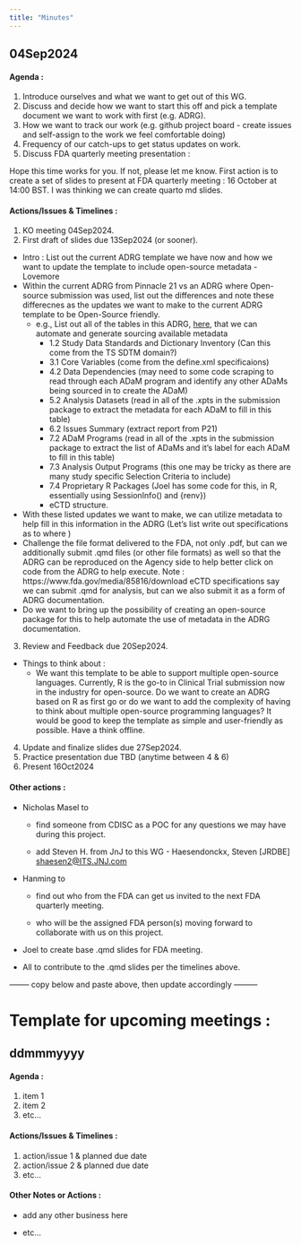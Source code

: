 ```yaml
---
title: "Minutes"
---
```


## 04Sep2024

#### Agenda :

1.  Introduce ourselves and what we want to get out of this WG.
2.  Discuss and decide how we want to start this off and pick a template document we want to work with first (e.g. ADRG).
3.  How we want to track our work (e.g. github project board - create issues and self-assign to the work we feel comfortable doing)
4.  Frequency of our catch-ups to get status updates on work.
5.  Discuss FDA quarterly meeting presentation :

Hope this time works for you. If not, please let me know. First action is to create a set of slides to present at FDA quarterly meeting : 16 October at 14:00 BST. I was thinking we can create quarto md slides.

#### Actions/Issues & Timelines :

1.  KO meeting 04Sep2024.
2.  First draft of slides due 13Sep2024 (or sooner).

-   Intro : List out the current ADRG template we have now and how we want to update the template to include open-source metadata - Lovemore
-   Within the current ADRG from Pinnacle 21 vs an ADRG where Open-source submission was used, list out the differences and note these differecnes as the updates we want to make to the current ADRG template to be Open-Source friendly.
    -   e.g., List out all of the tables in this ADRG, [here](https://github.com/RConsortium/submissions-pilot3-adam-to-fda/blob/main/m5/datasets/rconsortiumpilot3/analysis/adam/datasets/adrg.pdf), that we can automate and generate sourcing available metadata
        -   1.2 Study Data Standards and Dictionary Inventory (Can this come from the TS SDTM domain?)
        -   3.1 Core Variables (come from the define.xml specificaions)
        -   4.2 Data Dependencies (may need to some code scraping to read through each ADaM program and identify any other ADaMs being sourced in to create the ADaM)
        -   5.2 Analysis Datasets (read in all of the .xpts in the submission package to extract the metadata for each ADaM to fill in this table)
        -   6.2 Issues Summary (extract report from P21)
        -   7.2 ADaM Programs (read in all of the .xpts in the submission package to extract the list of ADaMs and it's label for each ADaM to fill in this table)
        -   7.3 Analysis Output Programs (this one may be tricky as there are many study specific Selection Criteria to include)
        -   7.4 Proprietary R Packages (Joel has some code for this, in R, essentially using SessionInfo() and {renv})
        -   eCTD structure.
-   With these listed updates we want to make, we can utilize metadata to help fill in this information in the ADRG (Let's list write out specifications as to where )
-   Challenge the file format delivered to the FDA, not only .pdf, but can we additionally submit .qmd files (or other file formats) as well so that the ADRG can be reproduced on the Agency side to help better click on code from the ADRG to help execute. Note : https://www.fda.gov/media/85816/download eCTD specifications say we can submit .qmd for analysis, but can we also submit it as a form of ADRG documentation.
-   Do we want to bring up the possibility of creating an open-source package for this to help automate the use of metadata in the ADRG documentation.

3.  Review and Feedback due 20Sep2024.

-   Things to think about :
    -   We want this template to be able to support multiple open-source languages. Currently, R is the go-to in Clinical Trial submission now in the industry for open-source. Do we want to create an ADRG based on R as first go or do we want to add the complexity of having to think about multiple open-source programming languages? It would be good to keep the template as simple and user-friendly as possible. Have a think offline.

4.  Update and finalize slides due 27Sep2024.
5.  Practice presentation due TBD (anytime between 4 & 6)
6.  Present 16Oct2024

#### Other actions :

-   Nicholas Masel to

    -   find someone from CDISC as a POC for any questions we may have during this project.

    -   add Steven H. from JnJ to this WG - Haesendonckx, Steven \[JRDBE\] [shaesen2\@ITS.JNJ.com](mailto:shaesen2@ITS.JNJ.com){.email}

-   Hanming to

    -   find out who from the FDA can get us invited to the next FDA quarterly meeting.

    -   who will be the assigned FDA person(s) moving forward to collaborate with us on this project.

-   Joel to create base .qmd slides for FDA meeting.

-   All to contribute to the .qmd slides per the timelines above.

-------- copy below and paste above, then update accordingly ---------

# Template for upcoming meetings :

## ddmmmyyyy

#### Agenda :

1.  item 1
2.  item 2
3.  etc...

#### Actions/Issues & Timelines :

1.  action/issue 1 & planned due date
2.  action/issue 2 & planned due date
3.  etc...

#### Other Notes or Actions :

-   add any other business here

-   etc...
